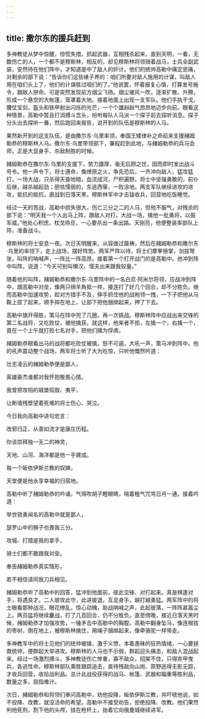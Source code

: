 ```yaml
---
---
---
```

title: 撒尔东的援兵赶到
---




多神教徒从梦中惊醒，惊慌失措，抓起武器，互相残杀起来，直到天明，一看，无数伤亡的人，一个都不是穆斯林，相反的，却见穆斯林将领骑着战马，士兵全副武装，安然待在他们阵中，才知道是中了敌人的奸计。他们的统帅高勒中痛定思痛，对剩余的部下说：“告诉你们这些婊子养的：咱们所要对敌人施用的计谋，叫敌人用在咱们头上了，他们的计谋胜过咱们的了。”他说罢，怀着报复心情，打算发号施令，跟敌人拼命。可是突然发现前方烟尘飞扬。烟尘被风一吹，逐渐扩散、升腾，形成一个悬空的大帐篷，笼罩着大地。接着地面上出现一支军队。他们手执干戈，腰仗宝剑，盔头和铁甲射出闪烁的光芒，一个个雄赳赳气昂昂地迈步向前。眼看这种情景，高勒中暂且打消搏斗念头，吩咐每队人马派一个探子前去探听消息。探子分头出去探听一番，然后跑回来报告，说开到的队伍是穆斯林的人马。

果然新开到的这支队伍，是由撒尔东·乌里率领，奉国王矮律补之命前来支援赭姆勒恭的穆斯林人马。撒尔东·乌里带领部下，兼程赶到此地，与赭姆勒恭的兵马会师，正是大显身手、杀敌制胜的时候。

赭姆勒恭在撒尔东·乌里的支援下，势力雄厚，毫无后顾之忧，因而即时发出战斗号令。他一声令下，将士遵命，像燎原之火，争先恐后，一齐冲向敌人，猛攻猛打，一场大战，只杀得天昏地暗，血流成河，尸积遍野。将士中坚强勇敢的，前仆后继，越杀越起劲；胆怯懦弱的，东逃西窜，一败涂地。两支军队继续进攻的进攻，抵抗的抵抗，直战到日落天黑，穆斯林军中才击钹收兵，回营地吃饭睡觉。

经过一天的苦战，高勒中损失很大，伤亡三分之二的人马，但他不服气，对残余的部下说：“明天我一个人出马上阵，跟敌人对打，大战一场，擒他一批勇将，以振军威。”他处心积虑，枕戈待旦，一心要杀出一条出路。天刚亮，他便整装率部队上阵，准备战斗。

穆斯林的将士安息一夜。次日天明醒来，从容做过晨祷，然后在赭姆勒恭和撒尔东·乌里的率领下，走上战场，摆好阵势。两军严阵以待，将士们摩拳擦掌，剑拔弩张，叫阵的呐喊声，一阵比一阵高昂。接着第一个打开战门的是高勒中。他冲到阵中叫阵，说道：“今天可别叫懒汉、懦夫出来跟我较量。”

随着他的叫阵，赭姆勒恭和撒尔东·乌里阵中的一名白尼·阿米尔将领，应战冲到阵中，跟高勒中对垒，像两只绵羊角抵一样，接连打了好几个回合，却不分胜负。继而高勒中加速攻势，趁对方措手不及，伸手抓住他的战袍领一拽，一下子把他从马鞍上拔了起来，顺手摔在地上，让部下把他捆绑起来，押了下去。

高勒中旗开得胜，策马在阵中兜了几圈，再一次挑战。穆斯林阵中应战出来交锋的第二名战将，又吃败仗，被他擒获。就这样，他来者不拒，左擒一个，右擒一个，竟在一个上午就打败七名对手，把他们擒为俘虏。

赭姆勒恭眼看出马的战将都吃败仗被擒，怒不可遏，大吼一声，策马冲到阵中。他的吼声震动整个战场，两军将士听了大为吃惊，只听他慨然吟道：

壮志凌云的赭姆勒恭便是鄙人，

英雄豪杰谁都对我怀抱敬畏心情。

我曾把攻陷的城堡捣毁、夷平，

让断墙残壁望着死难的将士伤心、哭泣。

今日我向高勒中进句忠言：

改邪归正、从善如流才是康庄历程。

你该崇拜独一无二的神灵，

天地、山河、海洋都是他一手建成。

每一个皈依伊斯兰教的奴婢，

天堂便是他永享幸福的归宿地。

高勒中听了赭姆勒恭的吟诵，气得吹胡子瞪眼睛，喘着粗气咒骂日月一通，接着吟道：

举世骁勇闻名的高勒中就是鄙人，

瑟罗山中的狮子也畏我三分。

攻城、打猎是我的拿手，

骑士们都不敢跟我对垒。

奉告赭姆勒恭真实情形，

若不相信请同我刀兵相见。

赭姆勒恭听了高勒中的回答，猛冲到他面前，彼此交锋、对打起来。真是棋逢对手，将遇良才。二人彼攻此守，此进彼退，互显身手，越打越勇猛。两军阵中的将士眼看那种战况，眼花缭乱，惊心动魄，助战呐喊之声，此起彼落，一阵阵甚嚣尘上。两员猛将继续鏖战，打了几百回合，仍不分胜负。直至傍晚，接近日落天黑时候，赭姆勒恭才加强攻势，一锤矛击中高勒中的胸膛。高勒中翻身坠马，像连根拔的枣树，倒在地上，被穆斯林擒住，用绳子捆绑起来，像牵骆驼一样带走。

多神教军中的将士见他们的统帅被擒，激于义愤，本着愚昧的狂热情绪，一心要拯救统帅，便群起大举进攻。穆斯林的人马也不示弱，群起迎头痛击，和敌人混战起来。经过一场激烈搏斗，多神教徒伤亡惨重，寡不敌众，招架不住，只得弃甲曳兵，各逃性命。穆斯林部队乘胜跟踪追击，直待残敌向山岗、原野逃得无影无踪，才收兵回营，收拾战利品。总计此战役获得的战马、帐篷、武器和辎重等胜利品，数量之多，屈指难计。

次日，赭姆勒恭和将领们审问高勒中，劝他投降，皈依伊斯兰教，并吓唬他说，如不投降、改教，就没活命的希望。高勒中不接受劝告，拒绝投降、改教。他们果然判他死刑，割下他的头颅，挂在枪杆上，抬着它向俄曼城继续进军。